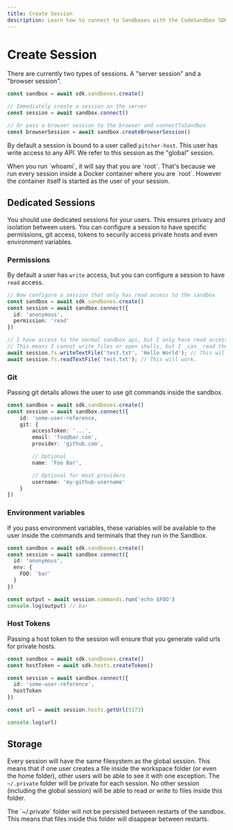 ```yaml
---
title: Create Session
description: Learn how to connect to Sandboxes with the CodeSandbox SDK.
---
```



# Create Session

There are currently two types of sessions. A "server session" and a "browser session".

```ts
const sandbox = await sdk.sandboxes.create()

// Immediately create a session on the server
const session = await sandbox.connect()

// Or pass a browser session to the browser and connectToSandbox
const browserSession = await sandbox.createBrowserSession()
```

By default a session is bound to a user called `pitcher-host`. This user has write access to any API. We refer to this session as the "global" session.

<Callout>
When you run `whoami`, it will say that you are `root`. That's because we run every session inside a Docker container where you are `root`. However the container itself is started as the user of your session.
</Callout>

## Dedicated Sessions

You should use dedicated sessions for your users. This ensures privacy and isolation between users. You can configure a session to have specific permissions, git access, tokens to securily access private hosts and even environment variables.

### Permissions

By default a user has `write` access, but you can configure a session to have `read` access.

```ts
// Now configure a session that only has read access to the sandbox
const sandbox = await sdk.sandboxes.create()
const session = await sandbox.connect({
  id: 'anonymous',
  permission: 'read'
})

// I have access to the normal sandbox api, but I only have read access
// This means I cannot write files or open shells, but I _can_ read them
await session.fs.writeTextFile('test.txt', 'Hello World'); // This will throw an error.
await session.fs.readTextFile('test.txt'); // This will work.
```

### Git

Passing git details allows the user to use git commands inside the sandbox.

```ts
const sandbox = await sdk.sandboxes.create()
const session = await sandbox.connect({
    id: 'some-user-reference,
    git: {
        accessToken: '...',
        email: 'foo@bar.com',
        provider: 'github.com',

        // Optional
        name: 'Foo Bar',

        // Optional for most providers
        username: 'my-github-username'
    }
})
```

### Environment variables

If you pass environment variables, these variables will be available to the user inside the commands and terminals that they run in the Sandbox.

```ts
const sandbox = await sdk.sandboxes.create()
const session = await sandbox.connect({
  id: 'anonymous',
  env: {
    FOO: 'bar'
  }
})

const output = await session.commands.run('echo $FOO')
console.log(output) // bar
```

### Host Tokens

Passing a host token to the session will ensure that you generate valid urls for private hosts.

```ts
const sandbox = await sdk.sandboxes.create()
const hostToken = await sdk.hosts.createToken()

const session = await sandbox.connect({
  id: 'some-user-reference',
  hostToken
})

const url = await session.hosts.getUrl(5173)

console.log(url)
```

## Storage

Every session will have the same filesystem as the global session. This means that if one user creates a file inside the workspace folder (or even the home folder), other users will be able to see it with one exception. The `~/.private` folder will be private for each session. No other session (including the global session) will be able to read or write to files inside this folder.

<Callout>
The `~/.private` folder will not be persisted between restarts of the sandbox. This means that files inside this folder will disappear between restarts. 
</Callout>
